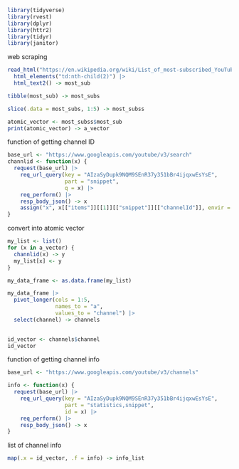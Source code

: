 
```r
library(tidyverse)
library(rvest)
library(dplyr)
library(httr2)
library(tidyr)
library(janitor)
```

web scraping
```r
read_html("https://en.wikipedia.org/wiki/List_of_most-subscribed_YouTube_channels") |>
  html_elements("td:nth-child(2)") |>
  html_text2() -> most_sub

tibble(most_sub) -> most_subs

slice(.data = most_subs, 1:5) -> most_subss

atomic_vector <- most_subss$most_sub
print(atomic_vector) -> a_vector

```

function of getting channel ID
```r
base_url <- "https://www.googleapis.com/youtube/v3/search"
channlid <- function(x) {
  request(base_url) |>
    req_url_query(key = "AIzaSyDupk9NQM9SEnR37y351bBr4ijqxwEsYsE",
                  part = "snippet",
                  q = x) |>
    req_perform() |>
    resp_body_json() -> x
    assign("x", x[["items"]][[1]][["snippet"]][["channelId"]], envir = .GlobalEnv)
}
```

convert into atomic vector
```r
my_list <- list()
for (x in a_vector) {
  channlid(x) -> y
  my_list[x] <- y
} 

my_data_frame <- as.data.frame(my_list)

my_data_frame |>
  pivot_longer(cols = 1:5,
               names_to = "a",
               values_to = "channel") |>
  select(channel) -> channels
  

id_vector <- channels$channel
id_vector
```

function of getting channel info
```r
base_url <- "https://www.googleapis.com/youtube/v3/channels"

info <- function(x) {
  request(base_url) |>
    req_url_query(key = "AIzaSyDupk9NQM9SEnR37y351bBr4ijqxwEsYsE",
                  part = "statistics,snippet",
                  id = x) |>
    req_perform() |>
    resp_body_json() -> x
}
```

list of channel info
```r
map(.x = id_vector, .f = info) -> info_list
```




